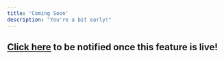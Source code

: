 ```yaml
---
title: 'Coming Soon'
description: "You're a bit early!"
---
```


## [<u>Click here</u>](https://tally.so/r/3Exrdl?integration_category=marketing_automation) to be notified once this feature is live!